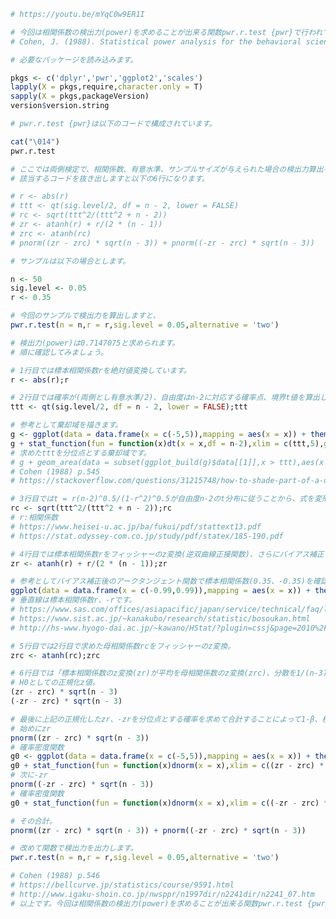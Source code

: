 ```{r}
# https://youtu.be/mYqC0w9ER1I

# 今回は相関係数の検出力(power)を求めることが出来る関数pwr.r.test {pwr}で行われている計算を確認します。
# Cohen, J. (1988). Statistical power analysis for the behavioral sciences (2nd ed.). Hillsdale,NJ:Lawrence Erlbaum.

# 必要なパッケージを読み込みます。

pkgs <- c('dplyr','pwr','ggplot2','scales')
lapply(X = pkgs,require,character.only = T)
sapply(X = pkgs,packageVersion)
version$version.string

# pwr.r.test {pwr}は以下のコードで構成されています。

cat("\014")
pwr.r.test

# ここでは両側検定で、相関係数、有意水準、サンプルサイズが与えられた場合の検出力算出を確認します｡
# 該当するコードを抜き出しますと以下の6行になります。

# r <- abs(r)
# ttt <- qt(sig.level/2, df = n - 2, lower = FALSE)
# rc <- sqrt(ttt^2/(ttt^2 + n - 2))
# zr <- atanh(r) + r/(2 * (n - 1))
# zrc <- atanh(rc)
# pnorm((zr - zrc) * sqrt(n - 3)) + pnorm((-zr - zrc) * sqrt(n - 3))

# サンプルは以下の場合とします。

n <- 50
sig.level <- 0.05
r <- 0.35

# 今回のサンプルで検出力を算出しますと、
pwr.r.test(n = n,r = r,sig.level = 0.05,alternative = 'two')

# 検出力(power)は0.7147075と求められます。
# 順に確認してみましょう。

# 1行目では標本相関係数rを絶対値変換しています。
r <- abs(r);r

# 2行目では確率が(両側とし有意水準/2)、自由度はn-2に対応する確率点、境界t値を算出しています。
ttt <- qt(sig.level/2, df = n - 2, lower = FALSE);ttt

# 参考として棄却域を描きます。
g <- ggplot(data = data.frame(x = c(-5,5)),mapping = aes(x = x)) + theme_minimal() + stat_function(fun = function(x)dt(x = x,df = n-2),geom = 'line',size = 1,n = 200) + theme(text = element_text(size = 30)) + geom_vline(xintercept = c(-ttt,ttt)) + scale_x_continuous(breaks = pretty_breaks(10)) + scale_y_continuous(breaks = pretty_breaks(10))
g + stat_function(fun = function(x)dt(x = x,df = n-2),xlim = c(ttt,5),geom = 'area',fill = 'red') + stat_function(fun = function(x)dt(x = x,df = n-2),xlim = c(-ttt,-5),geom = 'area',fill = 'red')
# 求めたtttを分位点とする棄却域です。
# g + geom_area(data = subset(ggplot_build(g)$data[[1]],x > ttt),aes(x = x,y = y),fill = "red") + geom_area(data = subset(ggplot_build(g)$data[[1]],x < -ttt),aes(x = x,y = y),fill = "red")
# Cohen (1988) p.545
# https://stackoverflow.com/questions/31215748/how-to-shade-part-of-a-density-curve-in-ggplot-with-no-y-axis-data

# 3行目ではt = r(n-2)^0.5/(1-r^2)^0.5が自由度n-2のt分布に従うことから、式を変形し、サンプルサイズと2行目で求めた境界t値(ttt)に対応する母相関係数rc = (t^2/(t^2+n-2))^0.5を算出しています。
rc <- sqrt(ttt^2/(ttt^2 + n - 2));rc
# r:相関係数
# https://www.heisei-u.ac.jp/ba/fukui/pdf/stattext13.pdf
# https://stat.odyssey-com.co.jp/study/pdf/statex/185-190.pdf

# 4行目では標本相関係数rをフィッシャーのz変換(逆双曲線正接関数)、さらにバイアス補正を加算しています。
zr <- atanh(r) + r/(2 * (n - 1));zr

# 参考としてバイアス補正後のアークタンジェント関数で標本相関係数(0.35、-0.35)を確認します。
ggplot(data = data.frame(x = c(-0.99,0.99)),mapping = aes(x = x)) + theme_minimal() + stat_function(fun = function(x)atanh(x) + r/(2 * (n - 1)),geom = 'line',size = 1,n = 200) + theme(text = element_text(size = 30)) + geom_vline(xintercept = c(-r,r)) + scale_x_continuous(breaks = pretty_breaks(10)) + scale_y_continuous(breaks = pretty_breaks(10))
# 垂直線は標本相関係数r、-rです。
# https://www.sas.com/offices/asiapacific/japan/service/technical/faq/list/body/stat086.html
# https://www.sist.ac.jp/~kanakubo/research/statistic/bosoukan.html
# http://hs-www.hyogo-dai.ac.jp/~kawano/HStat/?plugin=cssj&page=2010%2F12th%2FPopulation_Correlation_Coefficien 

# 5行目では2行目で求めた母相関係数rcをフィッシャーのz変換。
zrc <- atanh(rc);zrc

# 6行目では「標本相関係数のz変換(zr)が平均を母相関係数のz変換(zrc)、分散を1/(n-3)とする正規分布に近似的に従う」ことから正規化(標準化)したzrを分位点として算出しています(両側)。
# H0としての正規化z値。
(zr - zrc) * sqrt(n - 3)
(-zr - zrc) * sqrt(n - 3)

# 最後に上記の正規化したzr、-zrを分位点とする確率を求めて合計することによって1-β、検出力を求めています。
# 始めにzr
pnorm((zr - zrc) * sqrt(n - 3))
# 確率密度関数
g0 <- ggplot(data = data.frame(x = c(-5,5)),mapping = aes(x = x)) + theme_minimal() + stat_function(fun = function(x)dnorm(x = x),geom = 'line',size = 1,n = 200) + theme(text = element_text(size = 30))
g0 + stat_function(fun = function(x)dnorm(x = x),xlim = c((zr - zrc) * sqrt(n - 3),0),geom = 'area', fill = 'red')
# 次に-zr
pnorm((-zr - zrc) * sqrt(n - 3))
# 確率密度関数
g0 + stat_function(fun = function(x)dnorm(x = x),xlim = c((-zr - zrc) * sqrt(n - 3),0),geom = 'area', fill = 'red')

# その合計。
pnorm((zr - zrc) * sqrt(n - 3)) + pnorm((-zr - zrc) * sqrt(n - 3))

# 改めて関数で検出力を出力します。
pwr.r.test(n = n,r = r,sig.level = 0.05,alternative = 'two')

# Cohen (1988) p.546
# https://bellcurve.jp/statistics/course/9591.html
# http://www.igaku-shoin.co.jp/nwsppr/n1997dir/n2241dir/n2241_07.htm
# 以上です。今回は相関係数の検出力(power)を求めることが出来る関数pwr.r.test {pwr}で行われている計算を確認しました。ご視聴ありがとうございました。
```
